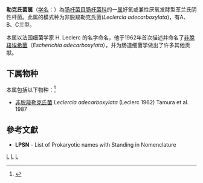 {{Automatic taxobox
| taxon = Leclercia
| authority = Tamura et al.，1986
| type species = 非脱羧勒克氏菌<br>''Leclercia adecarboxylata''
| type species authority = (Leclerc, 1962) Tamura et al., 1987
}}

'''勒克氏菌属'''（[[学名|学名]]：{{lang|la|''Leclercia''}}）為[[肠杆菌目|肠杆菌目]][[肠杆菌科|肠杆菌科]]的一[[属|属]]好氧或兼性厌氧发酵型革兰氏阴性杆菌。此属的模式种为非脱羧勒克氏菌(''Leclercia adecarboxylata'')，有A、B、C三型。

本属以法国细菌学家 H. Leclerc 的名字命名，他于1962年首次描述并命名了[[非脫羧埃希菌|非脫羧埃希菌]]（''Escherichia adecarboxylata''），并为肠道细菌学做出了许多其他贡献。

==下属物种==
本属包括以下物种：<ref>{{cite web |title=Leclercia Tamura et al., 1987 |url=https://www.gbif.org/species/3221773 |website=GBIF}}</ref>
* [[非脱羧勒克氏菌|非脱羧勒克氏菌]] ''Leclercia adecarboxylata'' (Leclerc 1962) Tamura et al. 1987

==參考文獻==
{{reflist}}
* '''LPSN''' - List of Prokaryotic names with Standing in Nomenclature

{{taxonbar}}

[[Category:_革兰氏阴性菌|L]]
[[Category:_肠杆菌科|L]]
[[Category:_1986年描述的分类群|L]]